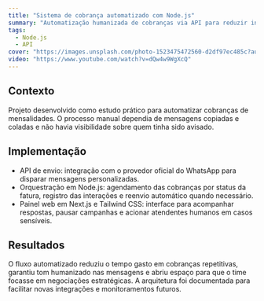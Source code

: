 ```yaml
---
title: "Sistema de cobrança automatizado com Node.js"
summary: "Automatização humanizada de cobranças via API para reduzir inadimplência e dar escala ao time financeiro."
tags:
  - Node.js
  - API
cover: "https://images.unsplash.com/photo-1523475472560-d2df97ec485c?auto=format&fit=crop&w=1200&q=80"
video: "https://www.youtube.com/watch?v=dQw4w9WgXcQ"
---
```


## Contexto

Projeto desenvolvido como estudo prático para automatizar cobranças de mensalidades. O processo manual dependia de mensagens
copiadas e coladas e não havia visibilidade sobre quem tinha sido avisado.

## Implementação

- API de envio: integração com o provedor oficial do WhatsApp para disparar mensagens personalizadas.
- Orquestração em Node.js: agendamento das cobranças por status da fatura, registro das interações e reenvio automático quando necessário.
- Painel web em Next.js e Tailwind CSS: interface para acompanhar respostas, pausar campanhas e acionar atendentes humanos em casos sensíveis.

## Resultados

O fluxo automatizado reduziu o tempo gasto em cobranças repetitivas, garantiu tom humanizado nas mensagens e abriu espaço para que o time
focasse em negociações estratégicas. A arquitetura foi documentada para facilitar novas integrações e monitoramentos futuros.
